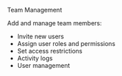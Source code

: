Team Management

Add and manage team members:
- Invite new users
- Assign user roles and permissions
- Set access restrictions
- Activity logs
- User management